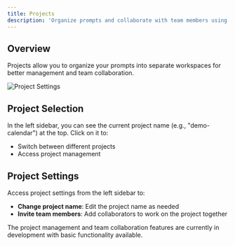 ```yaml
---
title: Projects
description: 'Organize prompts and collaborate with team members using projects'
---
```


## Overview

Projects allow you to organize your prompts into separate workspaces for better management and team collaboration.

![Project Settings](/images/project-settings.png)

## Project Selection

In the left sidebar, you can see the current project name (e.g., "demo-calendar") at the top. Click on it to:
- Switch between different projects
- Access project management

## Project Settings

Access project settings from the left sidebar to:
- **Change project name**: Edit the project name as needed
- **Invite team members**: Add collaborators to work on the project together

The project management and team collaboration features are currently in development with basic functionality available.